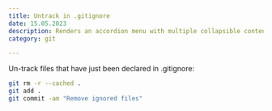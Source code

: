```yaml
---
title: Untrack in .gitignore
date: 15.05.2023
description: Renders an accordion menu with multiple collapsible content elements.
category: git

---
```

Un-track files that have just been declared in .gitignore:

```bash
git rm -r --cached .
git add .
git commit -am "Remove ignored files"

```
